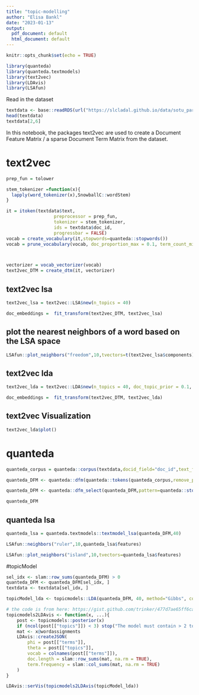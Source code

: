 ```yaml
---
title: "topic-modelling"
author: "Elisa Bankl"
date: "2023-01-13"
output:
  pdf_document: default
  html_document: default
---
```


```r
knitr::opts_chunk$set(echo = TRUE)
```

```r
library(quanteda)
library(quanteda.textmodels)
library(text2vec)
library(LDAvis)
library(LSAfun)
```
Read in the dataset
```r
textdata <- base::readRDS(url("https://slcladal.github.io/data/sotu_paragraphs.rda", "rb"))
head(textdata)
textdata[2,6]
```
In this notebook, the packages text2vec are used to create a Document Feature Matrix / a sparse Document Term Matrix from the dataset.


# text2vec


```r
prep_fun = tolower

stem_tokenizer =function(x){
  lapply(word_tokenizer(x),SnowballC::wordStem)
}

it = itoken(textdata$text,
                  preprocessor = prep_fun,
                  tokenizer = stem_tokenizer,
                  ids = textdata$doc_id,
                  progressbar = FALSE)
vocab = create_vocabulary(it,stopwords=quanteda::stopwords()) 
vocab = prune_vocabulary(vocab, doc_proportion_max = 0.1, term_count_min = 5)



vectorizer = vocab_vectorizer(vocab)
text2vec_DTM = create_dtm(it, vectorizer)


```

## text2vec lsa


```r
text2vec_lsa = text2vec::LSA$new(n_topics = 40)
```




```r

doc_embeddings =  fit_transform(text2vec_DTM, text2vec_lsa)

```

## plot the nearest neighbors of a word based on the LSA space

```r
LSAfun::plot_neighbors("freedom",10,tvectors=t(text2vec_lsa$components))
```


## text2vec lda

```r
text2vec_lda = text2vec::LDA$new(n_topics = 40, doc_topic_prior = 0.1, topic_word_prior = 0.01)
```


```r
doc_embeddings =  fit_transform(text2vec_DTM, text2vec_lda)
```


## text2vec Visualization

```r
text2vec_lda$plot()
```

# quanteda

```r
quanteda_corpus = quanteda::corpus(textdata,docid_field="doc_id",text_field="text")

quanteda_DFM <- quanteda::dfm(quanteda::tokens(quanteda_corpus,remove_punct=TRUE,remove_symbols=TRUE))

quanteda_DFM <- quanteda::dfm_select(quanteda_DFM,pattern=quanteda::stopwords("en"),selection="remove")

quanteda_DFM


```


## quanteda lsa

```r
quanteda_lsa = quanteda.textmodels::textmodel_lsa(quanteda_DFM,40)
```

```r
LSAfun::neighbors("ruler",10,quanteda_lsa$features)
```


```r
LSAfun::plot_neighbors("island",10,tvectors=quanteda_lsa$features)
```

#topicModel

```r
sel_idx <- slam::row_sums(quanteda_DFM) > 0
quanteda_DFM <- quanteda_DFM[sel_idx, ]
textdata <- textdata[sel_idx, ]
```


```r
topicModel_lda <- topicmodels::LDA(quanteda_DFM, 40, method="Gibbs", control=list(iter=400)) #only 400 iterations to make it faster
```


```r
# the code is from here: https://gist.github.com/trinker/477d7ae65ff6ca73cace
topicmodels2LDAvis <- function(x, ...){
    post <- topicmodels::posterior(x)
    if (ncol(post[["topics"]]) < 3) stop("The model must contain > 2 topics")
    mat <- x@wordassignments
    LDAvis::createJSON(
        phi = post[["terms"]], 
        theta = post[["topics"]],
        vocab = colnames(post[["terms"]]),
        doc.length = slam::row_sums(mat, na.rm = TRUE),
        term.frequency = slam::col_sums(mat, na.rm = TRUE)
    )
}
```



```r
LDAvis::serVis(topicmodels2LDAvis(topicModel_lda))
```
